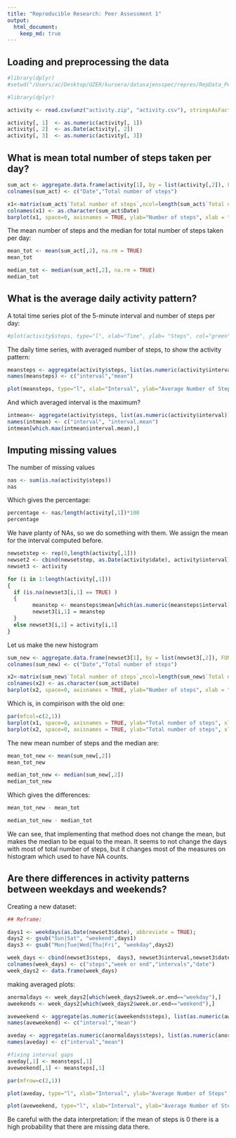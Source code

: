 ```yaml
---
title: "Reproducible Research: Peer Assessment 1"
output: 
  html_document:
    keep_md: true
---
```



## Loading and preprocessing the data

```r
#library(dplyr)
#setwd("/Users/ac/Desktop/UZER/kursera/datasajensspec/repres/RepData_PeerAssessment1/")
```

```r
#library(dplyr)

activity <- read.csv(unz("activity.zip", "activity.csv"), stringsAsFactors=FALSE,na.strings="Not Available",header = TRUE, fill = TRUE, sep = ",")

activity[, 1]  <- as.numeric(activity[, 1])
activity[, 2]  <- as.Date(activity[, 2])
activity[, 3]  <- as.numeric(activity[, 3])
```

## What is mean total number of steps taken per day?

```r
sum_act <- aggregate.data.frame(activity[1], by = list(activity[,2]), FUN=sum)
colnames(sum_act) <- c("Date","Total number of steps")

x1<-matrix(sum_act$`Total number of steps`,ncol=length(sum_act$`Total number of steps`),nrow=1)
colnames(x1) <- as.character(sum_act$Date)
barplot(x1, space=0, axisnames = TRUE, ylab="Number of steps", xlab = "Following day")
```


The mean number of steps and the median for total number of steps taken per day:

```r
mean_tot <- mean(sum_act[,2], na.rm = TRUE)
mean_tot

median_tot <- median(sum_act[,2], na.rm = TRUE)
median_tot
```


## What is the average daily activity pattern?

A total time series plot of the 5-minute interval and number of steps per day:
```r
#plot(activity$steps, type="l", xlab="Time", ylab= "Steps", col="green" , lwd=1)

```


The daily time series, with averaged number of steps, to show the activity pattern:

```r

meansteps <- aggregate(activity$steps, list(as.numeric(activity$interval)), FUN="mean", na.rm = TRUE)
names(meansteps) <- c("interval","mean")

plot(meansteps, type="l", xlab="Interval", ylab="Average Number of Steps", main="Daily Steps Taken on Average, by Interval", col="green" , lwd=1)
```

And which averaged interval is the maximum?
```r
intmean<- aggregate(activity$steps, list(as.numeric(activity$interval)), data=activity, FUN =mean, na.rm=TRUE)
names(intmean) <- c("interval", "interval.mean")
intmean[which.max(intmean$interval.mean),]

```

## Imputing missing values

The number of missing values
```r
nas <- sum(is.na(activity$steps))
nas
```

Which gives the percentage:
```r
percentage <- nas/length(activity[,1])*100
percentage
```

We have planty of NAs, so we do something with them. We assign the mean for the interval computed before.

```r

newsetstep <- rep(0,length(activity[,1]))
newset2 <- cbind(newsetstep, as.Date(activity$date), activity$interval)
newset3 <- activity

for (i in 1:length(activity[,1]))
{
  if (is.na(newset3[i,1] == TRUE) )
  {
        meanstep <- meansteps$mean[which(as.numeric(meansteps$interval) == as.numeric(newset3[i,3]))]
        newset3[i,1] = meanstep
  }
  else newset3[i,1] = activity[i,1]
}
```

Let us make the new histogram
```r
sum_new <- aggregate.data.frame(newset3[1], by = list(newset3[,2]), FUN=sum, na.rm=TRUE)
colnames(sum_new) <- c("Date","Total number of steps")

x2<-matrix(sum_new$`Total number of steps`,ncol=length(sum_new$`Total number of steps`),nrow=1)
colnames(x2) <- as.character(sum_act$Date)
barplot(x2, space=0, axisnames = TRUE, ylab="Number of steps", xlab = "Following day")
```

Which is, in compirison with the old one:

```r

par(mfcol=c(2,1))
barplot(x1, space=0, axisnames = TRUE, ylab="Total number of steps", xlab = "Following day",main="Measures with NA")
barplot(x2, space=0, axisnames = TRUE, ylab="Total number of steps", xlab = "Following day",main="Measures without NA")
```

The new mean number of steps and the median are:

```r
mean_tot_new <- mean(sum_new[,2])
mean_tot_new

median_tot_new <- median(sum_new[,2])
median_tot_new
```

Which gives the differences:
```r
mean_tot_new - mean_tot

median_tot_new - median_tot
```

We can see, that implementing that method does not change the mean, but makes the median to be equal to the mean. It seems to not change the days with most of total number of steps, but it changes most of the measures on histogram which used to have NA counts. 

## Are there differences in activity patterns between weekdays and weekends?


Creating a new dataset:
```r
## Reframe:

days1 <- weekdays(as.Date(newset3$date), abbreviate = TRUE);
days2 <- gsub("Sun|Sat", "weekend",days1)
days3 <- gsub("Mon|Tue|Wed|Thu|Fri", "weekday",days2)

week_days <- cbind(newset3$steps,  days3, newset3$interval,newset3$date)
colnames(week_days) <- c("steps","week or end","intervals","date")
week_days2 <- data.frame(week_days)

```


making averaged plots:
```r

anormaldays <- week_days2[which(week_days2$week.or.end=="weekday"),]
aweekends <- week_days2[which(week_days2$week.or.end=="weekend"),]

aveweekend <- aggregate(as.numeric(aweekends$steps), list(as.numeric(aweekends$intervals)), FUN="mean", na.rm = TRUE)
names(aveweekend) <- c("interval","mean")

aveday <- aggregate(as.numeric(anormaldays$steps), list(as.numeric(anormaldays$intervals)), FUN="mean", na.rm = TRUE)
names(aveday) <- c("interval","mean")

#fixing interval gaps
aveday[,1] <- meansteps[,1]
aveweekend[,1] <- meansteps[,1]
```


```r

par(mfrow=c(2,1)) 

plot(aveday, type="l", xlab="Interval", ylab="Average Number of Steps", main="Daily steps Taken on Average, weekends", col="green" , lwd=1)

plot(aveweekend, type="l", xlab="Interval", ylab="Average Number of Steps", main="Daily steps Taken on Average, weekdays", col="green" , lwd=1)
```

Be careful with the data interpretation: if the mean of steps is 0 there is a high probability that there are missing data there.

